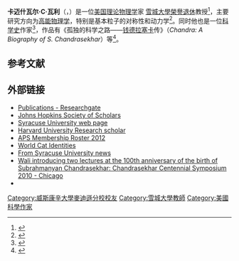 
{{Infobox scientist
| name = Kameshwar C. Wali
| image = File:Kameshwar_C._Wali,_New_York,_27_April_2014.jpg
| image_size =
| alt =
| caption =
| birth_date = {{Birth date and age|df=yes|1927|10|15}}
| birth_place = 印度[[卡纳塔克邦|卡纳塔克邦]][[比贾布尔|比贾布尔]]
| death_date = <!-- {{Death date and age|df=yes|YYYY|MM|DD|YYYY|MM|DD}} (death date then birth date) -->
| death_place =
| resting_place =
| resting_place_coordinates = <!-- {{Coord|LAT|LONG|type:landmark|display=inline,title}} -->
| residence = 
| citizenship =
| nationality =
| fields =[[理论物理学|理论物理学]]
| work_institution = [[雪城大學|雪城大學]]
| alma_mater = [[威斯康星大学麦迪逊分校|威斯康星大学麦迪逊分校]] <br> [[Banaras_Hindu_University|Banaras Hindu University]]
| thesis_title =
| thesis_url =
| thesis_year = 1959
| doctoral_advisor = [[Robert_G._Sachs|Robert G. Sachs]]
| academic_advisors =
| doctoral_students = 
| notable_students =
| known_for = Symmetry properties of fundamental particles and their interactions <br> History of physics and physicists
| author_abbrev_bot =
| author_abbrev_zoo =
| influences =
| influenced =
| awards =
| signature = <!--(filename only)-->
| signature_alt =
| website = <!-- {{URL|www.example.com}} -->
| footnotes =
| spouse = Kashi Wali
}}
'''卡迈什瓦尔·C·瓦利'''（{{lang-en|Kameshwar C. Wali}}，{{bd|1927年|10月15日|}}）是一位[[美国|美国]][[理论物理学|理论物理学]]家
[[雪城大學|雪城大學]][[榮譽退休|榮譽退休]]教授<ref>{{cite web|title=Kameshwar Wali|url=http://www.phy.syr.edu/research/relativity/Wali/index.html|accessdate=1 January 2014|archive-url=https://web.archive.org/web/20120528194122/http://www.phy.syr.edu/research/relativity/Wali/index.html|archive-date=2012-05-28|dead-url=yes}}</ref>，主要研究方向为[[高能物理学|高能物理学]]，特别是基本粒子的对称性和动力学<ref>{{cite web|title=History of Physics Newsletter|url=http://www.aps.org/units/fhp/newsletters/upload/spring06.pdf|accessdate=1 January 2014|archive-date=2012-05-20|archive-url=https://web.archive.org/web/20120520112811/http://aps.org/units/fhp/newsletters/upload/spring06.pdf|dead-url=no}}</ref>。同时他也是一位[[科学史|科学史]]作家<ref>{{cite web |url=http://www.worldcat.org/identities/lccn-n86-61294 |title=Chandra : a biography of S. Chandrasekhar |publisher=[[WorldCat|WorldCat]] |date= |accessdate=2014-01-02 |archive-date=2018-12-02 |archive-url=https://web.archive.org/web/20181202155324/http://www.worldcat.org/identities/lccn-n86-61294/ |dead-url=no }}</ref>，作品有《孤独的科学之路——[[苏布拉马尼扬·钱德拉塞卡|钱德拉塞卡]]传》（''Chandra: A Biography of S. Chandrasekhar''）等<ref>{{Cite book | url = https://archive.org/details/chandrabiography0000wali | url-access = registration | title = Chandra: A Biography of S. Chandrasekhar | publisher = University of Chicago Press | isbn = 9780226870557 | last1 = Wali | first1 = Kameshwar C | year = 1991}}</ref>。

== 参考文献 ==
{{Reflist}}

== 外部链接 ==
*[https://www.researchgate.net/profile/Kameshwar_Wali/publications Publications - Researchgate]
*[http://web.jhu.edu/commencement/honorees/scholall.html Johns Hopkins Society of Scholars] {{Wayback|url=http://web.jhu.edu/commencement/honorees/scholall.html |date=20151028142956 }}
*[https://web.archive.org/web/20120528194122/http://www.phy.syr.edu/research/relativity/Wali/index.html Syracuse University web page]
*[https://www.physics.harvard.edu/people/researchers Harvard University Research scholar] {{Wayback|url=https://www.physics.harvard.edu/people/researchers |date=20191112154943 }}
*[http://www.aps.org/membership/units/listings/upload/DPF.pdf APS Membership Roster 2012]{{Wayback|url=http://www.aps.org/membership/units/listings/upload/DPF.pdf |date=20120917034008 }}
*[http://www.worldcat.org/identities/lccn-n86-61294 World Cat Identities] {{Wayback|url=http://www.worldcat.org/identities/lccn-n86-61294 |date=20181202155324 }}
*[https://web.archive.org/web/20140102191036/http://www.phy.syr.edu/info/news/Old_blurbs.htm From Syracuse University news]
*[http://videolectures.net/kameshwar_wali/ Wali introducing two lectures at the 100th anniversary of the birth of Subrahmanyan Chandrasekhar: Chandrasekhar Centennial Symposium 2010 - Chicago] {{Wayback|url=http://videolectures.net/kameshwar_wali/ |date=20201110094338 }} 
*{{YouTube|YpgoYpwvT8c|Contribution to "Celebrating a life in science: In Memory of Lynn Margulis"}}

{{authority control}}

{{DEFAULTSORT:Wali, Kameshwar C.}}

[[Category:威斯康辛大學麥迪遜分校校友|Category:威斯康辛大學麥迪遜分校校友]]
[[Category:雪城大學教師|Category:雪城大學教師]]
[[Category:美國科學作家|Category:美國科學作家]]
